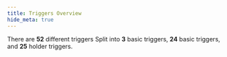 ```yaml
---
title: Triggers Overview
hide_meta: true
---
```


There are **52** different triggers Split into **3** basic triggers, **24** basic triggers, and **25** holder triggers.